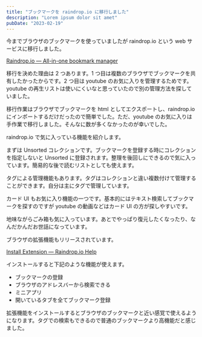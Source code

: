 ```yaml
---
title: "ブックマークを raindrop.io に移行しました"
description: "Lorem ipsum dolor sit amet"
pubDate: "2023-02-19"
---
```


今までブラウザのブックマークを使っていましたが raindrop.io という web サービスに移行しました。

<a href="https://raindrop.io/" target="_blank">
  Raindrop.io — All-in-one bookmark manager
</a>

移行を決めた理由は 2 つあります。1 つ目は複数のブラウザでブックマークを共有したかったからです。2 つ目は youtube のお気に入りを管理するためです。youtube の再生リストは使いにくいなと思っていたので別の管理方法を探していました。

移行作業はブラウザでブックマークを html としてエクスポートし、raindrop.io にインポートするだけだったので簡単でした。ただ、youtube のお気に入りは手作業で移行しました。そんなに数が多くなかったのが幸いでした。

raindrop.io で気に入っている機能を紹介します。

まずは Unsorted コレクションです。ブックマークを登録する時にコレクションを指定しないと Unsorted に登録されます。整理を後回しにできるので気に入っています。簡易的な後で読むリストとしても使えます。

タグによる管理機能もあります。タグはコレクションと違い複数付けて管理することができます。自分は主にタグで管理しています。

カード UI もお気に入り機能の一つです。基本的にはテキスト検索してブックマークを探すのですが youtube の動画などはカード UI の方が探しやすいです。

地味ながらごみ箱も気に入っています。あとでやっぱり復元したくなったり、なんだかんだお世話になっています。

ブラウザの拡張機能もリリースされています。

<a href="https://help.raindrop.io/install-extension" target="_blank">
  Install Extension ― Raindrop.io Help
</a>

インストールすると下記のような機能が使えます。

- ブックマークの登録
- ブラウザのアドレスバーから検索できる
- ミニアプリ
- 開いているタブを全てブックマーク登録

拡張機能をインストールするとブラウザのブックマークと近い感覚で使えるようになります。タグでの検索もできるので普通のブックマークより高機能だと感じました。
